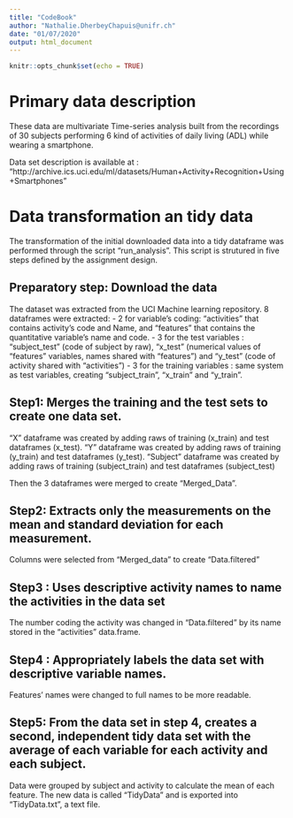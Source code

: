 ---
title: "CodeBook"
author: "Nathalie.DherbeyChapuis@unifr.ch"
date: "01/07/2020"
output: html_document
---

```{r setup, include=FALSE}
knitr::opts_chunk$set(echo = TRUE)
```

# Primary data description

These data are multivariate Time-series analysis built from the recordings of 30 subjects performing 6 kind of activities of daily living (ADL) while wearing a smartphone.

Data set description is available at : "http://archive.ics.uci.edu/ml/datasets/Human+Activity+Recognition+Using+Smartphones"

# Data transformation an tidy data

The transformation of the initial downloaded data into a tidy dataframe was performed through the script "run_analysis". This script is strutured in five steps defined by the assignment design.

## Preparatory step: Download the data

The dataset was extracted from the UCI Machine learning repository.
8 dataframes were extracted:
 - 2 for variable's coding: "activities" that contains activity's code and Name, and "features" that contains the quantitative variable's name and code.
 - 3 for the test variables : "subject_test" (code of subject by raw), "x_test" (numerical values of "features" variables, names shared with "features") and "y_test" (code of activity shared with  "activities")
 - 3 for the training variables : same system as test variables, creating "subject_train", "x_train" and "y_train".

## Step1: Merges the training and the test sets to create one data set.

"X" dataframe was created by adding raws of training (x_train) and test dataframes (x_test).
"Y" dataframe was created by adding raws of training (y_train) and test dataframes (y_test).
"Subject" dataframe was created by adding raws of training (subject_train) and test dataframes (subject_test)

Then the 3 dataframes were merged to create "Merged_Data".

## Step2: Extracts only the measurements on the mean and standard deviation for each measurement.
Columns were selected from "Merged_data" to create "Data.filtered"

## Step3 : Uses descriptive activity names to name the activities in the data set
 The number coding the activity was changed in "Data.filtered" by its name stored in the "activities" data.frame.
 
## Step4 : Appropriately labels the data set with descriptive variable names.
Features' names were changed to full names to be more readable.

## Step5: From the data set in step 4, creates a second, independent tidy data set with the average of each variable for each activity and each subject.

Data were grouped by subject and activity to calculate the mean of each feature. The new data is called "TidyData" and is exported into "TidyData.txt", a text file.
















